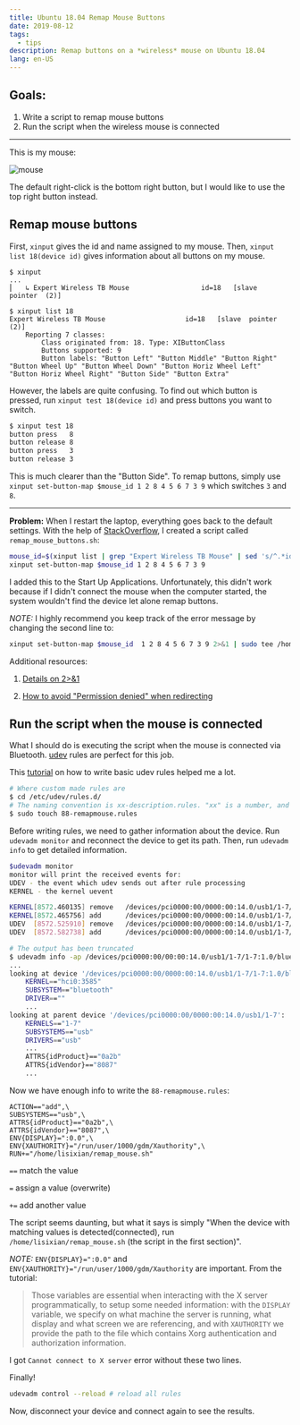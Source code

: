 ```yaml
---
title: Ubuntu 18.04 Remap Mouse Buttons
date: 2019-08-12
tags:
  - tips
description: Remap buttons on a *wireless* mouse on Ubuntu 18.04
lang: en-US
---
```


## Goals:

1. Write a script to remap mouse buttons
2. Run the script when the wireless mouse is connected

---

This is my mouse:

![mouse](https://cdn.jsdelivr.net/gh/Deerhound579/image-hosting/img/mouse.jpg)

The default right-click is the bottom right button, but I would like to use the top right button instead.

## Remap mouse buttons

First, `xinput` gives the id and name assigned to my mouse. Then, `xinput list 18(device id)` gives information about all buttons on my mouse.

```shell
$ xinput
...
⎜   ↳ Expert Wireless TB Mouse                	id=18	[slave  pointer  (2)]

$ xinput list 18
Expert Wireless TB Mouse                	id=18	[slave  pointer  (2)]
	Reporting 7 classes:
		Class originated from: 18. Type: XIButtonClass
		Buttons supported: 9
		Button labels: "Button Left" "Button Middle" "Button Right" "Button Wheel Up" "Button Wheel Down" "Button Horiz Wheel Left" "Button Horiz Wheel Right" "Button Side" "Button Extra"
```

However, the labels are quite confusing. To find out which button is pressed, run `xinput test 18(device id)` and press buttons you want to switch.

```bash
$ xinput test 18
button press   8
button release 8
button press   3
button release 3
```

This is much clearer than the "Button Side". To remap buttons, simply use `xinput set-button-map $mouse_id 1 2 8 4 5 6 7 3 9` which switches `3` and `8`.

---

**Problem:** When I restart the laptop, everything goes back to the default settings. With the help of [StackOverflow](https://askubuntu.com/questions/492744/how-do-i-automatically-remap-buttons-on-my-mouse-at-startup), I created a script called `remap_mouse_buttons.sh`:

```bash
mouse_id=$(xinput list | grep "Expert Wireless TB Mouse" | sed 's/^.*id=\([0-9]*\)[ \t].*/\1/')
xinput set-button-map $mouse_id 1 2 8 4 5 6 7 3 9
```

I added this to the Start Up Applications. Unfortunately, this didn't work because if I didn't connect the mouse when the computer started, the system wouldn't find the device let alone remap buttons.

_NOTE:_ I highly recommend you keep track of the error message by changing the second line to:

```bash
xinput set-button-map $mouse_id  1 2 8 4 5 6 7 3 9 2>&1 | sudo tee /home/yourusername/error.txt
```

Additional resources:

1. [Details on 2>&1](https://stackoverflow.com/questions/818255/in-the-shell-what-does-21-mean)

2. [How to avoid "Permission denied" when redirecting](https://stackoverflow.com/questions/82256/how-do-i-use-sudo-to-redirect-output-to-a-location-i-dont-have-permission-to-wr)

## Run the script when the mouse is connected

What I should do is executing the script when the mouse is connected via Bluetooth. [udev](https://wiki.debian.org/udev) rules are perfect for this job.

This [tutorial](https://linuxconfig.org/tutorial-on-how-to-write-basic-udev-rules-in-linux) on how to write basic udev rules helped me a lot.

```bash
# Where custom made rules are
$ cd /etc/udev/rules.d/
# The naming convention is xx-description.rules. "xx" is a number, and the larger it is, the later it will be executed
$ sudo touch 88-remapmouse.rules
```

Before writing rules, we need to gather information about the device. Run `udevadm monitor` and reconnect the device to get its path. Then, run `udevadm info` to get detailed information.

```bash
$udevadm monitor
monitor will print the received events for:
UDEV - the event which udev sends out after rule processing
KERNEL - the kernel uevent

KERNEL[8572.460135] remove   /devices/pci0000:00/0000:00:14.0/usb1/1-7/1-7:1.0/bluetooth/hci0/hci0:3585 (bluetooth)
KERNEL[8572.465756] add      /devices/pci0000:00/0000:00:14.0/usb1/1-7/1-7:1.0/bluetooth/hci0/hci0:3585 (bluetooth)
UDEV  [8572.525910] remove   /devices/pci0000:00/0000:00:14.0/usb1/1-7/1-7:1.0/bluetooth/hci0/hci0:3585 (bluetooth)
UDEV  [8572.582738] add      /devices/pci0000:00/0000:00:14.0/usb1/1-7/1-7:1.0/bluetooth/hci0/hci0:3585 (bluetooth)

# The output has been truncated
$ udevadm info -ap /devices/pci0000:00/00:00:14.0/usb1/1-7/1-7:1.0/bluetooth/hci0/hci0:3585
...
looking at device '/devices/pci0000:00/0000:00:14.0/usb1/1-7/1-7:1.0/bluetooth/hci0/hci0:3585':
    KERNEL=="hci0:3585"
    SUBSYSTEM=="bluetooth"
    DRIVER==""
	...
looking at parent device '/devices/pci0000:00/0000:00:14.0/usb1/1-7':
    KERNELS=="1-7"
    SUBSYSTEMS=="usb"
    DRIVERS=="usb"
	...
    ATTRS{idProduct}=="0a2b"
    ATTRS{idVendor}=="8087"
    ...
```

Now we have enough info to write the `88-remapmouse.rules`:

```
ACTION=="add",\
SUBSYSTEMS=="usb",\
ATTRS{idProduct}=="0a2b",\
ATTRS{idVendor}=="8087",\
ENV{DISPLAY}=":0.0",\
ENV{XAUTHORITY}="/run/user/1000/gdm/Xauthority",\
RUN+="/home/lisixian/remap_mouse.sh"
```

`==` match the value

`=` assign a value (overwrite)

`+=` add another value

The script seems daunting, but what it says is simply "When the device with matching values is detected(connected), run `/home/lisixian/remap_mouse.sh` (the script in the first section)".

_NOTE:_ `ENV{DISPLAY}=":0.0"` and `ENV{XAUTHORITY}="/run/user/1000/gdm/Xauthority` are important. From the tutorial:

> Those variables are essential when interacting with the X server programmatically, to setup some needed information: with the `DISPLAY` variable, we specify on what machine the server is running, what display and what screen we are referencing, and with `XAUTHORITY` we provide the path to the file which contains Xorg authentication and authorization information.

I got `Cannot connect to X server` error without these two lines.

Finally!

```bash
udevadm control --reload # reload all rules
```

Now, disconnect your device and connect again to see the results.
